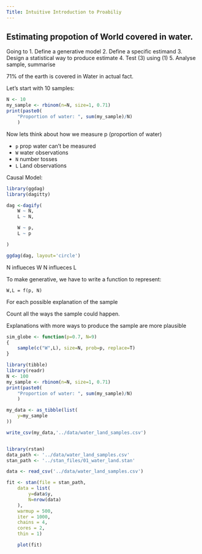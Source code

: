 ```yaml
---
Title: Intuitive Introduction to Proabiliy
---
```


## Estimating propotion of World covered in water.

Going to 
1. Define a generative model
2. Define a specific estimand
3. Design a statistical way to produce estimate
4. Test (3) using (1)
5. Analyse sample, summarise

71% of the earth is covered in Water in actual fact.

Let's start with 10 samples:
```r
N <- 10
my_sample <- rbinom(n=N, size=1, 0.71)
print(paste0(
    "Proportion of water: ", sum(my_sample)/N)
    )

```

Now lets think about how we measure p (proportion of water)

* `p` prop water can't be measured
* `W` water observations
* `N` number tosses
* `L` Land observations


Causal Model:
```r

library(ggdag)
library(dagitty)

dag <-dagify(
    W ~ N,
    L ~ N,

    W ~ p,
    L ~ p

)

ggdag(dag, layout='circle')


```

N influeces W
N influeces L

To make generative, we have to write a function to represent:

```
W,L = f(p, N)
```

For each possible explanation of the sample

Count all the ways the sample could happen.

Explanations with more ways to produce the sample are more plausible 


```r
sim_globe <- function(p=0.7, N=9)
{
    sample(c("W",L), size=N, prob=p, replace=T)
} 

```


```r
library(tibble)
library(readr)
N <- 100
my_sample <- rbinom(n=N, size=1, 0.71)
print(paste0(
    "Proportion of water: ", sum(my_sample)/N)
    )

my_data <- as_tibble(list(
    y=my_sample
))

write_csv(my_data,'../data/water_land_samples.csv')
```

```.stan
```


```r
library(rstan)
data_path <- '../data/water_land_samples.csv'
stan_path <- '../stan_files/01_water_land.stan'

data <- read_csv('../data/water_land_samples.csv')

fit <- stan(file = stan_path, 
    data = list(
        y=data$y,
        N=nrow(data)
    ), 
    warmup = 500, 
    iter = 1000, 
    chains = 4, 
    cores = 2, 
    thin = 1)

    plot(fit)

```